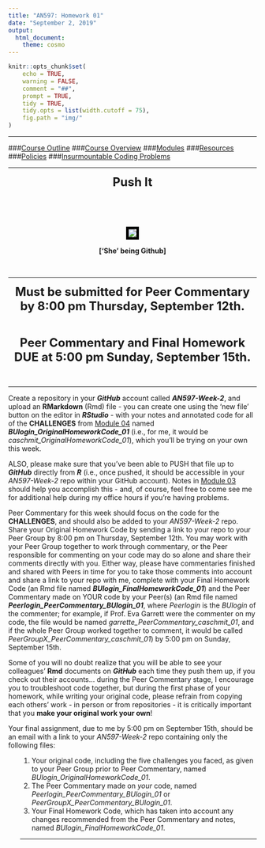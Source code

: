 ```yaml
---
title: "AN597: Homework 01"
date: "September 2, 2019"
output:
  html_document:
    theme: cosmo
---
```


```r
knitr::opts_chunk$set(
	echo = TRUE,
	warning = FALSE,
	comment = "##",
	prompt = TRUE,
	tidy = TRUE,
	tidy.opts = list(width.cutoff = 75),
	fig.path = "img/"
)
```

***

###[Course Outline](https://fuzzyatelin.github.io/bioanth-stats/outline.html)
###[Course Overview](https://fuzzyatelin.github.io/bioanth-stats/overview.html)
###[Modules](https://fuzzyatelin.github.io/bioanth-stats/modules.html)
###[Resources](https://fuzzyatelin.github.io/bioanth-stats/resources.html)
###[Policies](https://fuzzyatelin.github.io/bioanth-stats/policies.html)
###[Insurmountable Coding Problems](https://fuzzyatelin.github.io/bioanth-stats/studentproblems.html)

***
<center>

<font size="+2"><b>Push It</b></font></center><br>

<br>
<center><p><img src="http://25.media.tumblr.com/tumblr_m7zp53WTvk1qlvwnco1_400.gif" style="border:5px solid black"></p>
**['She' being Github]**
</center>

<br>

***

<center>

<font size="+2"><b>Must be submitted for Peer Commentary by 8:00 pm Thursday, September 12th.</b></font></center><br>

<center>

<font size="+2"><b>Peer Commentary and Final Homework DUE at 5:00 pm Sunday, September 15th.</b></font></center><br>

***

Create a repository in your ***GitHub*** account called ***AN597-Week-2***, and upload an **RMarkdown** (Rmd) file - you can create one using the 'new file' button on the editor in ***RStudio*** - with your notes and annotated code for all of the **CHALLENGES** from [Module 04](http://fuzzyatelin.github.io/bioanth-stats/module-04/module-04.html) named ***BUlogin_OriginalHomeworkCode_01*** (i.e., for me, it would be *caschmit_OriginalHomeworkCode_01*), which you'll be trying on your own this week.

ALSO, please make sure that you've been able to PUSH that file up to ***GitHub*** directly from ***R*** (i.e., once pushed, it should be accessible in your *AN597-Week-2* repo within your GitHub account). Notes in [Module 03](http://fuzzyatelin.github.io/bioanth-stats/module-04/module-03.html) should help you accomplish this - and, of course, feel free to come see me for additional help during my office hours if you're having problems.

Peer Commentary for this week should focus on the code for the **CHALLENGES**, and should also be added to your *AN597-Week-2* repo. Share your Original Homework Code by sending a link to your repo to your Peer Group by 8:00 pm on Thursday, September 12th. You may work with your Peer Group together to work through commentary, or the Peer responsible for commenting on your code may do so alone and share their comments directly with you. Either way, please have commentaries finished and shared with Peers in time for you to take those comments into account and share a link to your repo with me, complete with your Final Homework Code (an Rmd file named ***BUlogin_FinalHomeworkCode_01***) and the Peer Commentary made on YOUR code by your Peer(s) (an Rmd file named ***Peerlogin_PeerCommentary_BUlogin_01***, where *Peerlogin* is the *BUlogin* of the commenter; for example, if Prof. Eva Garrett were the commenter on my code, the file would be named *garrette_PeerCommentary_caschmit_01*, and if the whole Peer Group worked together to comment, it would be called *PeerGroupX_PeerCommentary_caschmit_01*) by 5:00 pm on Sunday, September 15th.

Some of you will no doubt realize that you will be able to see your colleagues' **Rmd** documents on ***GitHub*** each time they push them up, if you check out their accounts... during the Peer Commentary stage, I encourage you to troubleshoot code together, but during the first phase of your homework, while writing your original code, please refrain from copying each others' work - in person or from repositories - it is critically important that you **make your original work your own**!

Your final assignment, due to me by 5:00 pm on September 15th, should be an email with a link to your *AN597-Week-2* repo containing only the following files:
<ol>
1. Your original code, including the five challenges you faced, as given to your Peer Group prior to Peer Commentary, named *BUlogin_OriginalHomeworkCode_01*.
2. The Peer Commentary made on *your* code, named *Peerlogin_PeerCommentary_BUlogin_01* or *PeerGroupX_PeerCommentary_BUlogin_01*.
3. Your Final Homework Code, which has taken into account any changes recommended from the Peer Commentary and notes, named *BUlogin_FinalHomeworkCode_01*.

***